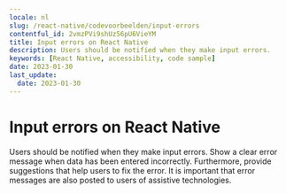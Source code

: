 ```yaml
---
locale: nl
slug: /react-native/codevoorbeelden/input-errors
contentful_id: 2vmzPVi9shUz56pU6VieYM
title: Input errors on React Native
description: Users should be notified when they make input errors.
keywords: [React Native, accessibility, code sample]
date: 2023-01-30
last_update:
  date: 2023-01-30
---
```


# Input errors on React Native

Users should be notified when they make input errors. Show a clear error message when data has been entered incorrectly. Furthermore, provide suggestions that help users to fix the error. It is important that error messages are also posted to users of assistive technologies.

<CodeSample id="input-errors" platform="react-native" locale="nl"/>
